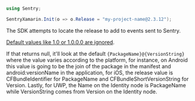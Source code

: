 ```csharp {tabTitle:C#}
using Sentry;

SentryXamarin.Init(o => o.Release = "my-project-name@2.3.12");
```

The SDK attempts to locate the release to add to events sent to Sentry.

<Note>

[Default values like 1.0 or 1.0.0.0 are ignored](https://github.com/getsentry/sentry-dotnet/blob/dbb5a3af054d0ca6f801de37fb7db3632ca2c65a/src/Sentry/Internal/ApplicationVersionLocator.cs#L14-L21).

</Note>

If that returns null, it'll look at the default `{PackageName}@{VersionString}` where the value varies according to the platform, for instance, on Android this value is going to be the join of the package in the manifest and android:versionName in the application,
for iOS, the release value is CFBundleIdentifier for PackageName and CFBundleShortVersionString for Version. Lastly, for UWP, the Name on the Identity node is PackageName while VersionString comes from Version on the Identity node.